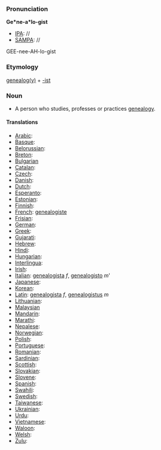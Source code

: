 ===Pronunciation===

'''Ge*ne-a*lo-gist'''
*[[IPA]]: //
*[[SAMPA]]: //
GEE-nee-AH-lo-gist
===Etymology===

[[genealogy|genealog(y)]] + [[-ist]]

=== Noun ===

*A person who studies, professes or practices [[genealogy]].
====Translations====

*[[Arabic]]:
*[[Basque]]:
*[[Belorussian]]:
*[[Breton]]:
*[[Bulgarian]]
*[[Catalan]]:
*[[Czech]]:
*[[Danish]]:
*[[Dutch]]:
*[[Esperanto]]:
*[[Estonian]]:
*[[Finnish]]:
*[[French]]: [[genealogiste]]
*[[Frisian]]:
*[[German]]:
*[[Greek]]:
*[[Gujarati]]:
*[[Hebrew]]:
*[[Hindi]]:
*[[Hungarian]]: 
*[[Interlingua]]:
*[[Irish]]:
*[[Italian]]: [[genealogista]] ''f'', [[genealogisto]] ''m'''
*[[Japanese]]:
*[[Korean]]:
*[[Latin]]: [[genealogista]] ''f'', [[genealogistus]] ''m''
*[[Lithuanian]]:
*[[Malaysian]]
*[[Mandarin]]:
*[[Marathi]]:
*[[Nepalese]]:
*[[Norwegian]]:
*[[Polish]]:
*[[Portuguese]]:
*[[Romanian]]:
*[[Sardinian]]:
*[[Scottish]]:
*[[Slovakian]]:
*[[Slovene]]:
*[[Spanish]]:
*[[Swahili]]:
*[[Swedish]]:
*[[Taiwanese]]:
*[[Ukrainian]]:
*[[Urdu]]:
*[[Vietnamese]]:
*[[Waloon]]:
*[[Welsh]]:
*[[Zulu]]: